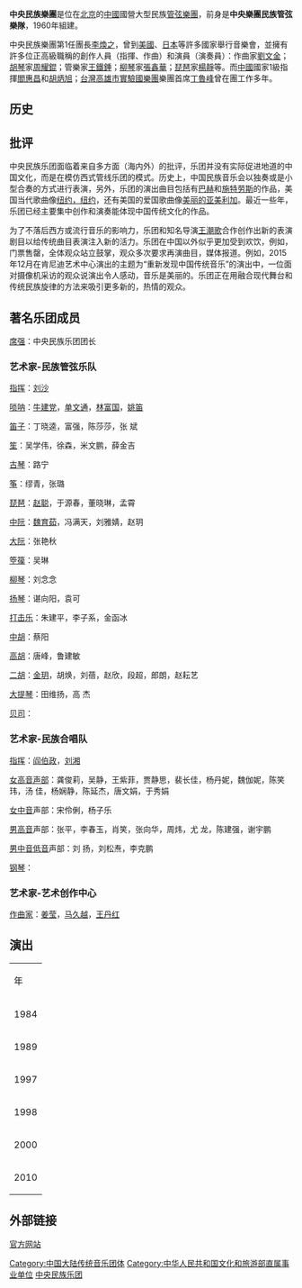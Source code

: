 {{Refimprove|time=2021-10-12T00:53:27+00:00}}
{{expand |time=2009-05-07T14:44:37+00:00 }}
'''中央民族樂團'''是位在[[北京|北京]]的[[中國|中國]]國營大型民族[[管弦樂團|管弦樂團]]，前身是'''中央樂團民族管弦樂隊'''，1960年組建。

中央民族樂團第1任團長[[李煥之|李煥之]]，曾到[[美國|美國]]、[[日本|日本]]等許多國家舉行音樂會，並擁有許多位正高級職稱的創作人員（指揮、作曲）和演員（演奏員）：作曲家[[劉文金|劉文金]]；[[胡琴|胡琴]]家[[周耀錕|周耀錕]]；管樂家[[王鐵錘|王鐵錘]]；[[柳琴|柳琴]]家[[張鑫華|張鑫華]]；[[琵琶|琵琶]]家[[楊靜|楊靜]]等。而[[中國|中國]]國家1級指揮[[閻惠昌|閻惠昌]]和[[胡炳旭|胡炳旭]]；[[台灣|台灣]][[高雄市實驗國樂團|高雄市實驗國樂團]]樂團首席[[丁魯峰|丁魯峰]]曾在團工作多年。

== 历史 ==

== 批评 ==
中央民族乐团面临着来自多方面（海内外）的批评，乐团并没有实际促进地道的中国文化，而是在模仿西式管线乐团的模式。历史上，中国民族音乐会以独奏或是小型合奏的方式进行表演，另外，乐团的演出曲目包括有[[约翰·塞巴斯蒂安·巴赫|巴赫]]和[[约翰·施特劳斯|施特劳斯]]的作品，美国当代歌曲像[[纽约，纽约_(音乐)|纽约，纽约]]，还有美国的爱国歌曲像[[美丽的阿美利加|美丽的亚美利加]]。最近一些年，乐团已经主要集中创作和演奏能体现中国传统文化的作品。

为了不落后西方或流行音乐的影响力，乐团和知名导演[[王潮歌|王潮歌]]合作创作出新的表演剧目以给传统曲目表演注入新的活力。乐团在中国以外似乎更加受到欢饮，例如，门票售罄，全体观众站立鼓掌，观众多次要求再演曲目，媒体报道。例如，2015年12月在肯尼迪艺术中心演出的主题为“重新发现中国传统音乐”的演出中，一位面对摄像机采访的观众说演出令人感动，音乐是美丽的。乐团正在用融合现代舞台和传统民族旋律的方法来吸引更多新的，热情的观众。

== 著名乐团成员 ==
[[席强|席强]]：中央民族乐团团长

=== 艺术家-民族管弦乐队 ===
[[指挥家|指挥]]：[[刘沙|刘沙]]

[[唢呐|唢呐]]：[[牛建党|牛建党]]，[[单文通|单文通]]，[[林富国|林富国]]，[[姚笛（唢呐演奏家）|姚笛]]

[[笛子|笛子]]：丁晓逵，富强，陈莎莎，张 斌

[[笙|笙]]：吴学伟，徐森，米文鹏，薛金吉

[[琴|古琴]]：路宁

[[古筝|筝]]：缪青，张璐

[[琵琶|琵琶]]：[[趙聰|赵聪]]，于源春，董晓琳，孟霄

[[中阮|中阮]]：[[魏育茹|魏育茹]]，冯满天，刘雅婧，赵玥

[[大阮|大阮]]：张艳秋

[[箜篌|箜篌]]：吴琳

[[柳琴|柳琴]]：刘念念

[[揚琴|扬琴]]：谌向阳，袁可

[[打击乐器|打击乐]]：朱建平，李子系，金函冰

[[中胡|中胡]]：蔡阳

[[高胡|高胡]]：唐峰，鲁建敏

[[二胡|二胡]]：[[金玥|金玥]]，胡焕，刘蓓，赵欣，段超，郎朗，赵耘艺

[[大提琴|大提琴]]：田维扬，高 杰

[[贝斯|贝司]]：

=== 艺术家-民族合唱队 ===
[[指挥家|指挥]]：[[阎伯政|阎伯政]]，[[刘湘（指挥）|刘湘]]

[[女高音|女高音]][[声部|声部]]：龚俊莉，吴静，王紫菲，贾静思，裴长佳，杨丹妮，魏伽妮，陈笑玮，汤 佳，杨娴静，陈延杰，唐文娟，于秀娟

[[次女高音|女中音]]声部：宋伶俐，杨子乐

[[男高音|男高音]]声部：张平，李春玉，肖笑，张向华，周炜，尤 龙，陈建强，谢宇鹏

[[男中音|男中音]][[男低音|低音]]声部：刘 扬，刘松焘，李克鹏

[[钢琴|钢琴]]：

=== 艺术家-艺术创作中心 ===
[[作曲家|作曲家]]：[[姜莹|姜莹]]，[[马久越|马久越]]，[[王丹红|王丹红]]

== 演出 ==
{| class="wikitable"
|+
! colspan="7" |
|-
|年
|日期
|演出城市
|演出音乐厅
|活动
|注释
|来源
|-
|1984
|8.11
|华盛顿特区
|国家自然历史博物馆
|
|
|华盛顿邮报
史密森学会档案馆
|-
|1989
|
|中国北京
|北京音乐厅
|
|与汉唐乐府乐团合作演出
|
|-
| rowspan="2" |1997
|2.19
|麻省，伍斯特
|力学大厅
|春天的梦想
|与马友友及其管弦乐团合作演出协奏曲
|
|-
|2.20
|纽约市
|卡内基音乐大厅
|春天的梦想
|与马友友及其管弦乐团合作演出协奏曲
|
|-
|1998
|1.27
|奥地利维也纳
|维也纳金色大厅
|农历新年音乐会
|陈燮阳指挥
|
|-
| rowspan="6" |2000
|8.24
|纽约市
|联合国大厦大会堂
|中国文化交流-2000
|
|
|-
|8.26-
8.27
|华盛顿特区
|艾森豪威尔剧院, 肯尼迪表演艺术中心
|
|
|
|-
|8.31
|芝加哥市
|交响乐团音乐厅, 交响乐中心
|中央民族乐团中秋音乐会
|
|
|-
|9.3
|圣路易斯市
|鲍威尔交响乐厅
|Faces of Love Towards the East
|圣路易斯市长克拉伦斯. 哈蒙宣布2000年9月3日为中国中央民族乐团日
|
|-
|9.10
|加州旧金山市
|戴维斯交响乐厅
|
|在旧金山市首演。门票售罄。观众起立鼓掌。
|
|-
|9.17
|纽约市
|林肯中心
|青铜文化节
|马友友参与演出
|
|-
| rowspan="3" |2010
|1.29
|比利时布鲁塞尔市
|[[王家美術宮_(布魯塞爾)|BOZAR艺术中心]]
|Europalia 中国艺术节
|由 Europalia 国际和中国文化部举办的音乐会
|
|-
|1.30
|法国巴黎
|教科文组织总部
|中国农历新年音乐会
|陈燮阳指挥。由于座位有限，观众需要被邀请才能出席
|
|-
|11.1
|中国北京市
|中国国家大剧院音乐厅
|
|陈燮阳指挥
|
|}

==外部链接==
[http://www.ccno.net/ 官方网站] {{Wayback|url=http://www.ccno.net/ |date=20201205182908 }}

{{reflist}}
{{中乐团|华乐团=}}
[[Category:中国大陆传统音乐团体|Category:中国大陆传统音乐团体]]
[[Category:中华人民共和国文化和旅游部直属事业单位|Category:中华人民共和国文化和旅游部直属事业单位]]
[[Category:中央民族乐团|]]